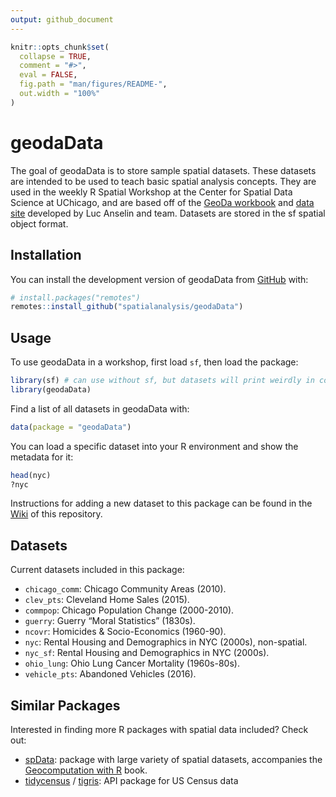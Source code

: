 ```yaml
---
output: github_document
---
```


<!-- README.md is generated from README.Rmd. Please edit that file -->

```r
knitr::opts_chunk$set(
  collapse = TRUE,
  comment = "#>",
  eval = FALSE,
  fig.path = "man/figures/README-",
  out.width = "100%"
)
```
# geodaData

<!-- badges: start -->
<!-- badges: end -->

The goal of geodaData is to store sample spatial datasets. These datasets are intended to be used to teach basic spatial analysis concepts. They are used in the weekly R Spatial Workshop at the Center for Spatial Data Science at UChicago, and are based off of the [GeoDa workbook](https://geodacenter.github.io/documentation.html) and [data site](https://geodacenter.github.io/data-and-lab/) developed by Luc Anselin and team. Datasets are stored in the sf spatial object format.

## Installation

You can install the development version of geodaData from [GitHub](https://github.com/) with:

``` r
# install.packages("remotes")
remotes::install_github("spatialanalysis/geodaData")
```
## Usage

To use geodaData in a workshop, first load `sf`, then load the package: 

```r
library(sf) # can use without sf, but datasets will print weirdly in console
library(geodaData)
```

Find a list of all datasets in geodaData with:

```r
data(package = "geodaData")
```

You can load a specific dataset into your R environment and show the metadata for it:

```r
head(nyc)
?nyc
```

Instructions for adding a new dataset to this package can be found in the [Wiki](https://github.com/spatialanalysis/geodaData/wiki/How-to-add-a-dataset-to-this-package) of this repository.

## Datasets 

Current datasets included in this package:

- `chicago_comm`:            Chicago Community Areas (2010).
- `clev_pts`:                Cleveland Home Sales (2015).
- `commpop`:                 Chicago Population Change (2000-2010).
- `guerry`:                  Guerry "Moral Statistics" (1830s).
- `ncovr`:                   Homicides & Socio-Economics (1960-90).
- `nyc`:                     Rental Housing and Demographics in NYC (2000s),
                        non-spatial.
- `nyc_sf`:                  Rental Housing and Demographics in NYC (2000s).
- `ohio_lung`:               Ohio Lung Cancer Mortality (1960s-80s).
- `vehicle_pts`:             Abandoned Vehicles (2016).

## Similar Packages

Interested in finding more R packages with spatial data included? Check out:

- [spData](https://github.com/Nowosad/spData): package with large variety of
spatial datasets, accompanies the [Geocomputation with R](https://geocompr.github.io) book.
- [tidycensus](https://github.com/walkerke/tidycensus) / [tigris](https://github.com/walkerke/tigris): API package for US Census data
